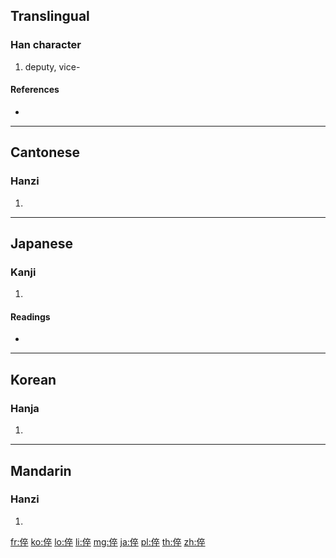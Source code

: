 {{also|伜}}
==Translingual==

===Han character===
{{Han char|rn=9|rad=人|as=08|sn=10|four=2024<sub>8</sub>|canj=人卜人十 (OYOJ)}}

# deputy, vice-

====References====
* {{Han ref|kx=0107.080|dkj=00750|dj=0227.180|hdz=10182.110|uh=5005|ud=20485|bh=D0C9|bd=53449}}

----

==Cantonese==

===Hanzi===
{{yue-hanzi|jyut=|y=cheui3, jeut1}}

# {{defn|lang=yue|sort=人08}}

----

==Japanese==

===Kanji===
{{ja-kanji|grade=|rs=人08}}

# {{defn|lang=ja|sort=人08}}

====Readings====
* {{ja-readings|on=[[さい]] (sai), [[そつ]] (sotsu)|kun=[[せがれ]] (segare)}}

----

==Korean==

===Hanja===
{{ko-hanja|hangeul=쉬|rv=swi|mr=swi}}

# {{defn|lang=ko|sort=人08}}

----

==Mandarin==

===Hanzi===
{{cmn-hanzi|pin=[[cuì]] ([[cui4]])|wg=ts'ui<sup>4</sup>}}

# {{defn|lang=cmn|sort=人08}}

[[fr:倅]]
[[ko:倅]]
[[lo:倅]]
[[li:倅]]
[[mg:倅]]
[[ja:倅]]
[[pl:倅]]
[[th:倅]]
[[zh:倅]]